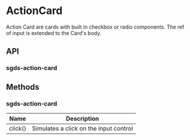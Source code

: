 
<Meta of={ActionCardStories} />

# ActionCard

Action Card are cards with built in checkbox or radio components. The ref of input is extended to the Card's body.

<Canvas>
  <Story of={ActionCardStories.Basic} />
</Canvas>

## API

### sgds-action-card

<Controls />

## Methods

### sgds-action-card

<table>
  <thead>
    <tr>
      <th>Name</th>
      <th>Description</th>
    </tr>
  </thead>

  <tbody>
    <tr>
      <td>click()</td>
      <td>Simulates a click on the input control</td>
    </tr>
  </tbody>
</table>
